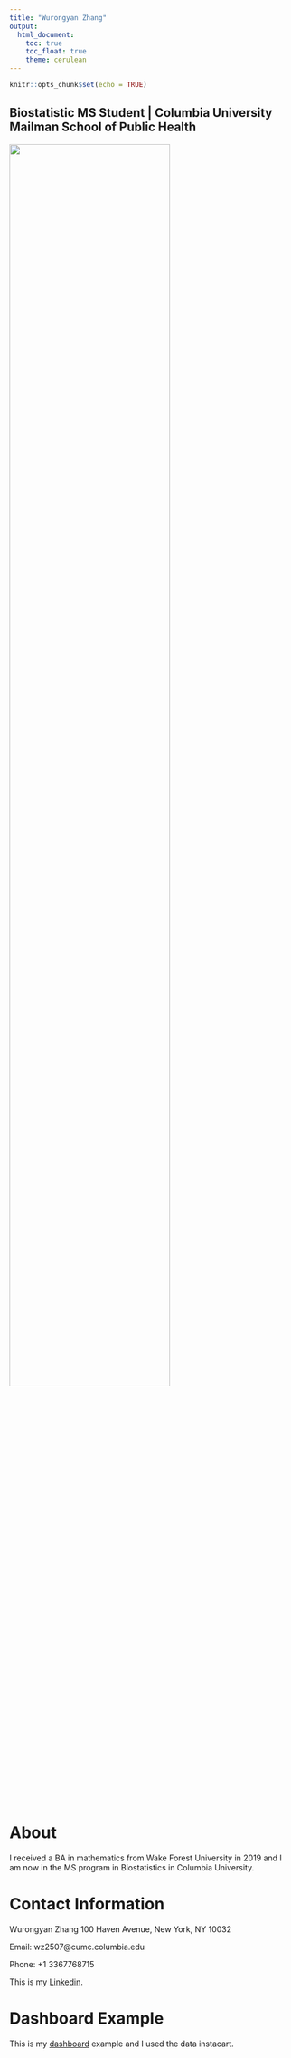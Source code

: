 ```yaml
---
title: "Wurongyan Zhang"
output: 
  html_document:
    toc: true
    toc_float: true
    theme: cerulean
---
```


```r
knitr::opts_chunk$set(echo = TRUE)
```

## Biostatistic MS Student | Columbia University Mailman School of Public Health

<img src="image1.jpg" style="width:75%">

# About

I received a BA in mathematics from Wake Forest University in 2019 and I am now in the MS program in Biostatistics in Columbia University. 

# Contact Information
Wurongyan Zhang
100 Haven Avenue, New York, NY 10032


Email: wz2507@cumc.columbia.edu

Phone: +1 3367768715

This is my [Linkedin](https://www.linkedin.com/in/wurongyan-zhang-907405196/).

# Dashboard Example

This is my [dashboard](plot.ly2.html) example and I used the data instacart.